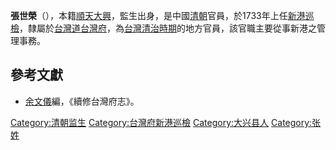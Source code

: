'''張世榮'''（{{bd|？||？||}}），本籍[[順天府|順天]][[大兴县_(金朝)|大興]]，監生出身，是中國[[清朝|清朝]]官員，於1733年上任[[新港鄉|新港]][[巡檢|巡檢]]，隸屬於[[台灣道|台灣道]][[台灣府|台灣府]]，為[[台灣清治時期|台灣清治時期]]的地方官員，該官職主要從事新港之管理事務。

==參考文獻==
*[[余文儀|余文儀]]編，《續修台灣府志》。

{{start box}}
{{s-before|[[涂逢年|涂逢年]]}}
{{s-title|[[台灣府|台灣府]][[新港鄉|新港]][[巡檢|巡檢]]|1733年上任}}
{{s-after|[[馮五美|馮五美]]}}
{{end box}}
{{清朝官员小作品}}
[[Category:清朝监生|Category:清朝监生]]
[[Category:台灣府新港巡檢|Category:台灣府新港巡檢]]
[[Category:大兴县人|Category:大兴县人]]
[[Category:张姓|Category:张姓]]